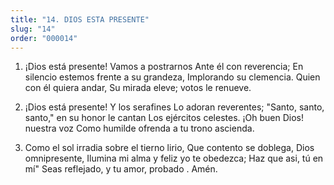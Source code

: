 ```yaml
---
title: "14.	DIOS ESTA PRESENTE"
slug: "14"
order: "000014"
---
```

1.	¡Dios está presente! Vamos a postrarnos Ante él con reverencia;
En silencio estemos frente a su grandeza, Implorando su clemencia.
Quien con él quiera andar,
Su mirada eleve; votos le renueve.

2.	¡Dios está presente! Y los serafines Lo adoran reverentes;
"Santo, santo, santo," en su honor le cantan Los ejércitos celestes.
¡Oh buen Dios! nuestra voz
Como humilde ofrenda a tu trono ascienda.

3.	Como el sol irradia sobre el tierno lirio, Que contento se doblega,
Dios omnipresente,
Ilumina mi alma y feliz yo te obedezca; Haz que asi, tú en mí"
Seas reflejado, y tu amor, probado . Amén.

